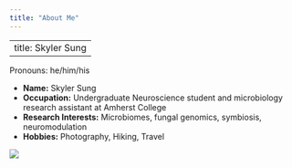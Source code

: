 ```yaml
---
title: "About Me"
---
```


---
title: Skyler Sung
---
Pronouns: he/him/his

- __Name:__ Skyler Sung
- __Occupation:__ Undergraduate Neuroscience student and microbiology research assistant at Amherst College
- __Research Interests:__ Microbiomes, fungal genomics, symbiosis, neuromodulation
- __Hobbies:__ Photography, Hiking, Travel



![](Scholastics_2020.jpeg)
